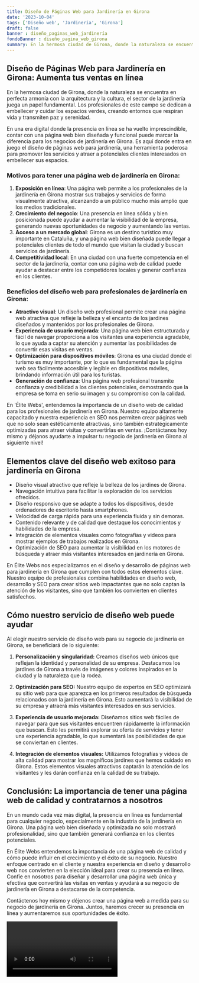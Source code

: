 ```yaml
---
title: Diseño de Páginas Web para Jardinería en Girona
date: '2023-10-04'
tags: ['Diseño web', 'Jardinería', 'Girona']
draft: false
banner : diseño_paginas_web_jardinería
fondoBanner : diseño_pagina_web_girona
summary: En la hermosa ciudad de Girona, donde la naturaleza se encuentra en perfecta armonía con la arquitectura y la cultura, el sector de la jardinería juega un papel fundamental. Los profesionales de este campo se dedican a embellecer y cuidar los espacios verdes, creando entornos que respiran vida y transmiten paz y serenidad.
---
```


## Diseño de Páginas Web para Jardinería en Girona: Aumenta tus ventas en línea

En la hermosa ciudad de Girona, donde la naturaleza se encuentra en perfecta armonía con la arquitectura y la cultura, el sector de la jardinería juega un papel fundamental. Los profesionales de este campo se dedican a embellecer y cuidar los espacios verdes, creando entornos que respiran vida y transmiten paz y serenidad.

En una era digital donde la presencia en línea se ha vuelto imprescindible, contar con una página web bien diseñada y funcional puede marcar la diferencia para los negocios de jardinería en Girona. Es aquí donde entra en juego el diseño de páginas web para jardinería, una herramienta poderosa para promover los servicios y atraer a potenciales clientes interesados en embellecer sus espacios.

### Motivos para tener una página web de jardinería en Girona:

1. **Exposición en línea**: Una página web permite a los profesionales de la jardinería en Girona mostrar sus trabajos y servicios de forma visualmente atractiva, alcanzando a un público mucho más amplio que los medios tradicionales.
2. **Crecimiento del negocio**: Una presencia en línea sólida y bien posicionada puede ayudar a aumentar la visibilidad de la empresa, generando nuevas oportunidades de negocio y aumentando las ventas.
3. **Acceso a un mercado global**: Girona es un destino turístico muy importante en Cataluña, y una página web bien diseñada puede llegar a potenciales clientes de todo el mundo que visitan la ciudad y buscan servicios de jardinería.
4. **Competitividad local**: En una ciudad con una fuerte competencia en el sector de la jardinería, contar con una página web de calidad puede ayudar a destacar entre los competidores locales y generar confianza en los clientes.

### Beneficios del diseño web para profesionales de jardinería en Girona:

- **Atractivo visual**: Un diseño web profesional permite crear una página web atractiva que refleje la belleza y el encanto de los jardines diseñados y mantenidos por los profesionales de Girona.
- **Experiencia de usuario mejorada**: Una página web bien estructurada y fácil de navegar proporciona a los visitantes una experiencia agradable, lo que ayuda a captar su atención y aumentar las posibilidades de convertir esas visitas en ventas.
- **Optimización para dispositivos móviles**: Girona es una ciudad donde el turismo es muy importante, por lo que es fundamental que la página web sea fácilmente accesible y legible en dispositivos móviles, brindando información útil para los turistas.
- **Generación de confianza**: Una página web profesional transmite confianza y credibilidad a los clientes potenciales, demostrando que la empresa se toma en serio su imagen y su compromiso con la calidad.

En 'Élite Webs', entendemos la importancia de un diseño web de calidad para los profesionales de jardinería en Girona. Nuestro equipo altamente capacitado y nuestra experiencia en SEO nos permiten crear páginas web que no solo sean estéticamente atractivas, sino también estratégicamente optimizadas para atraer visitas y convertirlas en ventas. ¡Contáctanos hoy mismo y déjanos ayudarte a impulsar tu negocio de jardinería en Girona al siguiente nivel!

<GifSeo />

<Cta />

## Elementos clave del diseño web exitoso para jardinería en Girona

- Diseño visual atractivo que refleje la belleza de los jardines de Girona.
- Navegación intuitiva para facilitar la exploración de los servicios ofrecidos.
- Diseño responsivo que se adapte a todos los dispositivos, desde ordenadores de escritorio hasta smartphones.
- Velocidad de carga rápida para una experiencia fluida y sin demoras.
- Contenido relevante y de calidad que destaque los conocimientos y habilidades de la empresa.
- Integración de elementos visuales como fotografías y videos para mostrar ejemplos de trabajos realizados en Girona.
- Optimización de SEO para aumentar la visibilidad en los motores de búsqueda y atraer más visitantes interesados en jardinería en Girona.

En Élite Webs nos especializamos en el diseño y desarrollo de páginas web para jardinería en Girona que cumplen con todos estos elementos clave. Nuestro equipo de profesionales combina habilidades en diseño web, desarrollo y SEO para crear sitios web impactantes que no solo captan la atención de los visitantes, sino que también los convierten en clientes satisfechos.

## Cómo nuestro servicio de diseño web puede ayudar

Al elegir nuestro servicio de diseño web para su negocio de jardinería en Girona, se beneficiará de lo siguiente:

1. **Personalización y singularidad:** Creamos diseños web únicos que reflejan la identidad y personalidad de su empresa. Destacamos los jardines de Girona a través de imágenes y colores inspirados en la ciudad y la naturaleza que la rodea.

2. **Optimización para SEO:** Nuestro equipo de expertos en SEO optimizará su sitio web para que aparezca en los primeros resultados de búsqueda relacionados con la jardinería en Girona. Esto aumentará la visibilidad de su empresa y atraerá más visitantes interesados en sus servicios.

3. **Experiencia de usuario mejorada:** Diseñamos sitios web fáciles de navegar para que sus visitantes encuentren rápidamente la información que buscan. Esto les permitirá explorar su oferta de servicios y tener una experiencia agradable, lo que aumentará las posibilidades de que se conviertan en clientes.

4. **Integración de elementos visuales:** Utilizamos fotografías y videos de alta calidad para mostrar los magníficos jardines que hemos cuidado en Girona. Estos elementos visuales atractivos captarán la atención de los visitantes y les darán confianza en la calidad de su trabajo.

## Conclusión: La importancia de tener una página web de calidad y contratarnos a nosotros

En un mundo cada vez más digital, la presencia en línea es fundamental para cualquier negocio, especialmente en la industria de la jardinería en Girona. Una página web bien diseñada y optimizada no solo mostrará profesionalidad, sino que también generará confianza en los clientes potenciales.

En Élite Webs entendemos la importancia de una página web de calidad y cómo puede influir en el crecimiento y el éxito de su negocio. Nuestro enfoque centrado en el cliente y nuestra experiencia en diseño y desarrollo web nos convierten en la elección ideal para crear su presencia en línea. Confíe en nosotros para diseñar y desarrollar una página web única y efectiva que convertirá las visitas en ventas y ayudará a su negocio de jardinería en Girona a destacarse de la competencia.

Contáctenos hoy mismo y déjenos crear una página web a medida para su negocio de jardinería en Girona. Juntos, haremos crecer su presencia en línea y aumentaremos sus oportunidades de éxito.

<Video />

<CtaBot job='Jardinería' city='Girona'/>

<Gmaps query='Girona+españa+maps' />
